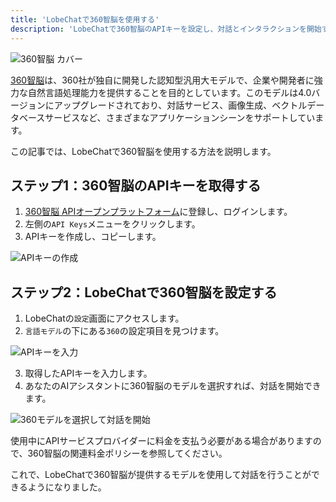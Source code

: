```yaml
---
title: 'LobeChatで360智脳を使用する'
description: 'LobeChatで360智脳のAPIキーを設定し、対話とインタラクションを開始する方法を学びます。'
---
```


<img
className="block dark:hidden"
src="https://github.com/user-attachments/assets/e617def1-ce50-4acc-974b-12f5ed592a0e"
alt="360智脳 カバー"
/>

[360智脳](https://ai.360.com/)は、360社が独自に開発した認知型汎用大モデルで、企業や開発者に強力な自然言語処理能力を提供することを目的としています。このモデルは4.0バージョンにアップグレードされており、対話サービス、画像生成、ベクトルデータベースサービスなど、さまざまなアプリケーションシーンをサポートしています。

この記事では、LobeChatで360智脳を使用する方法を説明します。

## ステップ1：360智脳のAPIキーを取得する

1. [360智脳 APIオープンプラットフォーム](https://ai.360.com/platform/keys)に登録し、ログインします。
2. 左側の`API Keys`メニューをクリックします。
3. APIキーを作成し、コピーします。

<img
src="https://github.com/user-attachments/assets/72da7af1-e180-4759-84a5-a6f6ca28392e"
alt="APIキーの作成"
/>

## ステップ2：LobeChatで360智脳を設定する

1. LobeChatの`設定`画面にアクセスします。
2. `言語モデル`の下にある`360`の設定項目を見つけます。

<img
src="https://github.com/user-attachments/assets/a53deb11-2c14-441a-8a5c-a0f3a74e2a63"
alt="APIキーを入力"
/>

3. 取得したAPIキーを入力します。
4. あなたのAIアシスタントに360智脳のモデルを選択すれば、対話を開始できます。

<img
src="https://github.com/user-attachments/assets/452d0b48-5ff7-4f42-a46e-68a62b87632b"
alt="360モデルを選択して対話を開始"
/>

<Warning>使用中にAPIサービスプロバイダーに料金を支払う必要がある場合がありますので、360智脳の関連料金ポリシーを参照してください。</Warning>

これで、LobeChatで360智脳が提供するモデルを使用して対話を行うことができるようになりました。

